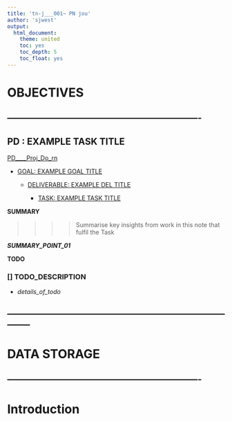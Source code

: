 ```yaml
---
title: 'tn-j___001~ PN jou'
author: 'sjwest'
output:
  html_document:
    theme: united
    toc: yes
    toc_depth: 5
    toc_float: yes
---
```




# OBJECTIVES



----------------------------------------------------------------
----------------------------------------------------------------



## PD : EXAMPLE TASK TITLE


[PD____Proj_Do_rn](../../PD____Proj_Do_rn.Rmd)


* [GOAL: EXAMPLE GOAL TITLE](../../PD____Proj_Do_rn.Rmd#goal-example-goal-title)

    + [DELIVERABLE: EXAMPLE DEL TITLE](../../PD____Proj_Do_rn.Rmd#deliverable-example-del-title)

        - [TASK: EXAMPLE TASK TITLE](../../PD____Proj_Do_rn.Rmd#task-example-task-title)



**SUMMARY**


>>>>
>>>> Summarise key insights from work in this note that fulfil the Task
>>>>


*__SUMMARY_POINT_01__*



**TODO**


### [] TODO_DESCRIPTION

* _details_of_todo_



--------------------------------------------------------------------------------
--------------------------------------------------------------------------------



# DATA STORAGE


----------------------------------------------------------------
----------------------------------------------------------------



# Introduction






























